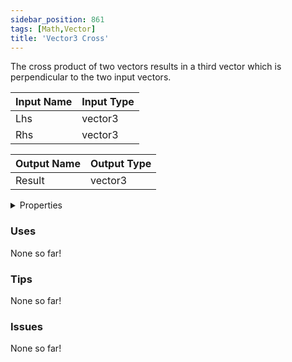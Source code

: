 ```yaml
---
sidebar_position: 861
tags: [Math,Vector]
title: 'Vector3 Cross'
---
```


The cross product of two vectors results in a third vector which is perpendicular to the two input vectors.



<IChip uuid="6bd92538-6889-41f3-b819-9511e6f81944"/>

| Input Name | Input Type |
|-----------|-----------|
| Lhs | vector3 |
| Rhs | vector3 |

| Output Name | Output Type |
|-----------|-----------|
| Result | vector3 |


<details>
  <summary>Properties</summary>
  <div>
    <div>
    <table>
      <thead>
        <tr>
          <th>Is beta required?</th>
          <th>No</th>
        </tr>
        <tr>
          <th>Is this chip a trolling risk?</th>
          <th>No</th>
        </tr>
        <tr>
          <th>Is this chip a role assignment risk?</th>
          <th>No</th>
        </tr>
        <tr>
          <th>Chip UUID</th>
          <th>6bd92538-6889-41f3-b819-9511e6f81944</th>
        </tr>
        <tr>
          <th>Room availability</th>
          <th>Available everywhere</th>
        </tr>
      </thead>
    </table>
    </div>
  </div>
</details>

### Uses

None so far!

### Tips

None so far!

### Issues

None so far!